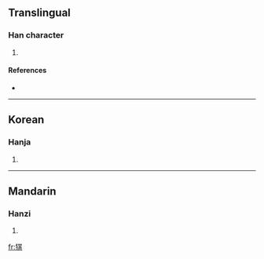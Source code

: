 ==Translingual==

===Han character===
{{Han char|rn=94|rad=犬|as=08|sn=11|four=|canj=大竹廿一金 (KHTMC)}}

# {{defn|Han|sort=犬08}}

====References====
* {{Han ref|kx=0712.170|dkj=20464|dj=1124.200|hdz=21351.100|uh=7309|ud=29449}}

----

==Korean==

===Hanja===
{{ko-hanja|hangeul=기|eumhun=|rv=gi|mr=ki|y=ki}}

# {{defn|Korean}}

----

==Mandarin==

===Hanzi===
{{cmn-hanzi|pin=[[qí]] ([[qi2]])|wg=ch'i<sup>2</sup>}}

# {{defn|Mandarin}}

[[fr:猉]]